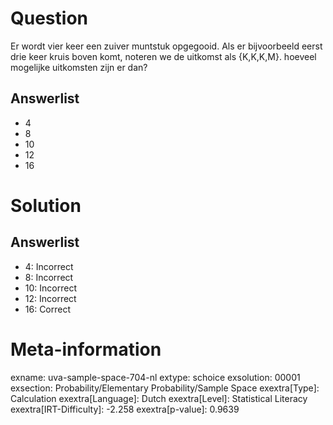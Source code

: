 Question
========

Er wordt vier keer een zuiver muntstuk opgegooid. Als er bijvoorbeeld
eerst drie keer kruis boven komt, noteren we de uitkomst als {K,K,K,M}.
hoeveel mogelijke uitkomsten zijn er dan?

Answerlist
----------

* 4
* 8
* 10
* 12
* 16

Solution
========

Answerlist
----------

* 4: Incorrect
* 8: Incorrect
* 10: Incorrect
* 12: Incorrect
* 16: Correct

Meta-information
================
exname: uva-sample-space-704-nl
extype: schoice
exsolution: 00001
exsection: Probability/Elementary Probability/Sample Space
exextra[Type]: Calculation
exextra[Language]: Dutch
exextra[Level]: Statistical Literacy
exextra[IRT-Difficulty]: -2.258
exextra[p-value]: 0.9639
